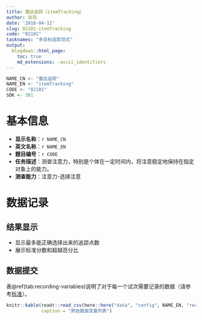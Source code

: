 ```yaml
---
title: 雷达追踪（itemTracking）
author: 张亮
date: '2018-04-12'
slug: 02101-itemTracking
code: "02101"
tasknames: "多目标追踪范式"
output:
  blogdown::html_page:
    toc: true
    md_extensions: -ascii_identifiers
---
```


```r
NAME_CN <- "雷达追踪"
NAME_EN <- "itemTracking"
CODE <- "02101"
SDK <- 301
```

# 基本信息

* **显示名称**：`r NAME_CN`
* **英文名称**：`r NAME_EN`
* **题目编号**：`r CODE`
* **任务描述**：测查注意力，特别是个体在一定时间内，将注意稳定地保持在指定对象上的能力。
* **测查能力**：注意力-选择注意

# 数据记录

## 结果显示

+ 显示最多能正确选择出来的追踪点数
+ 展示标准分数和超越百分比

## 数据提交

表\@ref(tab:recording-variables)说明了对于每一个试次需要记录的数据（请参考[标准](`r blogdown::shortcode("relref", "standard.html")`)）。

```r
knitr::kable(readr::read_csv(here::here("data", "config", NAME_EN, "recs.csv")),
             caption = "原始数据变量列表")
```
